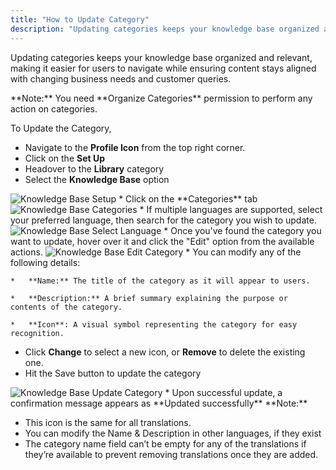 ```yaml
---
title: "How to Update Category"
description: "Updating categories keeps your knowledge base organized and relevant, making it easier for users to navigate while ensuring content stays aligned with..."
---
```


Updating categories keeps your knowledge base organized and relevant, making it easier for users to navigate while ensuring content stays aligned with changing business needs and customer queries.

<Note>
**Note:** You need **Organize Categories** permission to perform any action on categories.
</Note>

To Update the Category,

*   Navigate to the **Profile Icon** from the top right corner.
*   Click on the **Set Up**
*   Headover to the **Library** category
*   Select the **Knowledge Base** option

<img src="https://support.salesmate.io/hc/article_attachments/47555641103897" alt="Knowledge Base Setup"/>
*   Click on the **Categories** tab

<img src="https://support.salesmate.io/hc/article_attachments/47555702354713" alt="Knowledge Base Categories"/>
*   If multiple languages are supported, select your preferred language, then search for the category you wish to update.

<img src="https://support.salesmate.io/hc/article_attachments/47555702355097"   alt="Knowledge Base Select Language"/>
*   Once you've found the category you want to update, hover over it and click the "Edit" option from the available actions.
    

<img src="https://support.salesmate.io/hc/article_attachments/47555705897369" alt="Knowledge Base Edit Category"/>
*   You can modify any of the following details:
    
    *   **Name:** The title of the category as it will appear to users.
        
    *   **Description:** A brief summary explaining the purpose or contents of the category.
        
    *   **Icon**: A visual symbol representing the category for easy recognition.
        
*   Click **Change** to select a new icon, or **Remove** to delete the existing one.
*   Hit the Save button to update the category

<img src="https://support.salesmate.io/hc/article_attachments/47555705908761" alt="Knowledge Base Update Category"/>
*   Upon successful update, a confirmation message appears as **Updated successfully**

<Note>
**Note:**

*   This icon is the same for all translations.
*   You can modify the Name & Description in other languages, if they exist
*   The category name field can’t be empty for any of the translations if they’re available to prevent removing translations once they are added.


</Note>